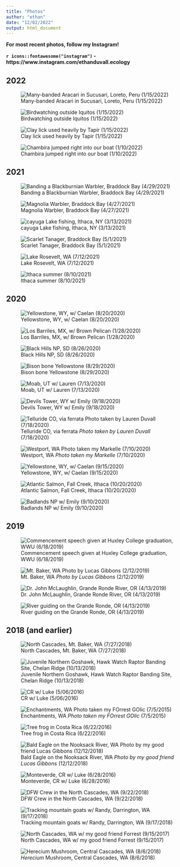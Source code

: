 ```yaml
---
title: "Photos"
author: "ethan"
date: "12/02/2022"
output: html_document
---
```


**For most recent photos, follow my Instagram!**

**`r icons::fontawesome("instagram")` - https://www.instagram.com/ethanduvall.ecology**

## **2022**

![Many-banded Aracari in Sucusari, Loreto, Peru
(1/15/2022)](C:\Users\ethan\OneDrive\Documents\Github\Repos\website\images\aracari.jpg)

![Birdwatching outside Iquitos
(1/15/2022)](C:\Users\ethan\OneDrive\Documents\Github\Repos\website\images\iquitos_flood.jpg)

![Clay lick used heavily by Tapir
(1/15/2022)](C:\Users\ethan\OneDrive\Documents\Github\Repos\website\images\tapir_lick.jpg)

![Chambira jumped right into our boat (1/10/2022)](C:\Users\ethan\OneDrive\Documents\Github\Repos\website\images\chambira.jpg)

## **2021**

![Banding a Blackburnian Warbler, Braddock Bay (4/29/2021)](C:\Users\ethan\OneDrive\Documents\Github\Repos\website\images\warb.jpg)

![Magnolia Warbler, Braddock Bay (4/27/2021)](C:\Users\ethan\OneDrive\Documents\Github\Repos\website\images\magnolia2.jpg) 

![cayuga Lake fishing, Ithaca, NY (3/13/2021)](C:\Users\ethan\OneDrive\Documents\Github\Repos\website\images\cayuga.jpg) 

![Scarlet Tanager, Braddock Bay (5/1/2021)](C:\Users\ethan\OneDrive\Documents\Github\Repos\website\images\scarlet.jpg) 

![Lake Rosevelt, WA (7/12/2021)](C:\Users\ethan\OneDrive\Documents\Github\Repos\website\images\house-boat.jpg)

![Ithaca summer (8/10/2021)](C:\Users\ethan\OneDrive\Documents\Github\Repos\website\images\ithaca-caelan.jpg)

## **2020**
  
![Yellowstone, WY, w/ Caelan (8/20/2020)](C:\Users\ethan\OneDrive\Documents\Github\Repos\website\images\caelan_ethan_night.jpg)

![Los Barriles, MX, w/ Brown Pelican (1/28/2020)](C:\Users\ethan\OneDrive\Documents\Github\Repos\website\images\ethan_pelican.PNG)

![Black Hills NP, SD (8/26/2020)](C:\Users\ethan\OneDrive\Documents\Github\Repos\website\images\black_hills.jpg)

![Bison bone Yellowstone (8/29/2020)](C:\Users\ethan\OneDrive\Documents\Github\Repos\website\images\ethan_bone.jpg)

![Moab, UT w/ Lauren (7/13/2020)](C:\Users\ethan\OneDrive\Documents\Github\Repos\website\images\lauren_utah.jpg)

![Devils Tower, WY w/ Emily (9/18/2020)](C:\Users\ethan\OneDrive\Documents\Github\Repos\website\images\em2.jpg)

![Telluride CO, via ferrata *Photo taken by Lauren Duvall* (7/18/2020)](C:\Users\ethan\OneDrive\Documents\Github\Repos\website\images\ethan_via.jpg)

![Westport, WA *Photo taken my Markelle* (7/10/2020)](C:\Users\ethan\OneDrive\Documents\Github\Repos\website\images\westport_sky.jpg)

![Yellowstone, WY, w/ Caelan (9/15/2020)](C:\Users\ethan\OneDrive\Documents\Github\Repos\website\images\caelan_yellowstone.jpg)

![Atlantic Salmon, Fall Creek, Ithaca  (10/20/2020)](C:\Users\ethan\OneDrive\Documents\Github\Repos\website\images\salmon.jpg) 

![Badlands NP w/ Emily (9/10/2020)](C:\Users\ethan\OneDrive\Documents\Github\Repos\website\images\emily_badlands.jpg)

## **2019**
  
![Commencement speech given at Huxley College graduation, WWU (6/18/2019)](C:\Users\ethan\OneDrive\Documents\Github\Repos\website\images\speech.jpg)
  
![Mt. Baker, WA *Photo by Lucas Gibbons* (2/12/2019)](C:\Users\ethan\OneDrive\Documents\Github\Repos\website\images\baker.jpg)

![Dr. John McLaughlin, Grande Ronde River, OR (4/13/2019)](C:\Users\ethan\OneDrive\Documents\Github\Repos\website\images\john.jpg)

![River guiding on the Grande Ronde, OR (4/13/2019)](C:\Users\ethan\OneDrive\Documents\Github\Repos\website\images\grande_ronde.jpg)

## **2018 (and earlier)**

![North Cascades, Mt. Baker, WA (7/27/2018)](C:\Users\ethan\OneDrive\Documents\Github\Repos\website\images\north_cascades.jpg)

![Juvenile Northern Goshawk, Hawk Watch Raptor Banding Site, Chelan Ridge (10/13/2018)](C:\Users\ethan\OneDrive\Documents\Github\Repos\website\images\goshawk.jpg)

![CR w/ Luke (5/06/2016)](C:\Users\ethan\OneDrive\Documents\Github\Repos\website\images\\luke_kayak.jpg)

![Enchantments, WA *Photo taken my FOrrest GOlic* (7/5/2015)](C:\Users\ethan\OneDrive\Documents\Github\Repos\website\images\ethan_goat.jpg)

![Tree frog in Costa Rica (6/22/2016)](C:\Users\ethan\OneDrive\Documents\Github\Repos\website\images\treefrog.jpg)

![Bald Eagle on the Nooksack River, WA *Photo by my good friend Lucas Gibbons* (12/12/2018)](C:\Users\ethan\OneDrive\Documents\Github\Repos\website\images\lucas_eagle.jpg)

![Monteverde, CR w/ Luke (6/28/2016)](C:\Users\ethan\OneDrive\Documents\Github\Repos\website\images\lukewater.jpg)

![DFW Crew in the North Cascades, WA (9/22/2018)](C:\Users\ethan\OneDrive\Documents\Github\Repos\website\images\campingout.jpg)

![Tracking mountain goats w/ Randy, Darrington, WA (9/17/2018)](C:\Users\ethan\OneDrive\Documents\Github\Repos\website\images\ethan_and_randy.jpg)

![North Cascades, WA w/ my good friend Forrest (9/15/2017)](C:\Users\ethan\OneDrive\Documents\Github\Repos\website\images\fmountains.jpg)

![*Herecium* Mushroom, Central Cascades, WA (8/6/2018)](C:\Users\ethan\OneDrive\Documents\Github\Repos\website\images\mushroom.jpg)
